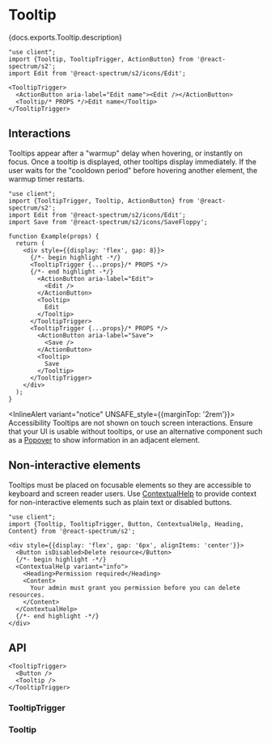 


# Tooltip

<PageDescription>{docs.exports.Tooltip.description}</PageDescription>

```tsx render docs={docs.exports.TooltipTrigger} links={docs.links} props={['placement', 'offset', 'crossOffset', 'shouldFlip']} type="s2"
"use client";
import {Tooltip, TooltipTrigger, ActionButton} from '@react-spectrum/s2';
import Edit from '@react-spectrum/s2/icons/Edit';

<TooltipTrigger>
  <ActionButton aria-label="Edit name"><Edit /></ActionButton>
  <Tooltip/* PROPS */>Edit name</Tooltip>
</TooltipTrigger>
```

## Interactions

Tooltips appear after a "warmup" delay when hovering, or instantly on focus. Once a tooltip is displayed, other tooltips display immediately. If the user waits for the "cooldown period" before hovering another element, the warmup timer restarts.

```tsx render docs={docs.exports.TooltipTrigger} links={docs.links} props={['trigger', 'delay', 'isDisabled']} type="vanilla"
"use client";
import {TooltipTrigger, Tooltip, ActionButton} from '@react-spectrum/s2';
import Edit from '@react-spectrum/s2/icons/Edit';
import Save from '@react-spectrum/s2/icons/SaveFloppy';

function Example(props) {
  return (
    <div style={{display: 'flex', gap: 8}}>
      {/*- begin highlight -*/}
      <TooltipTrigger {...props}/* PROPS */>
      {/*- end highlight -*/}
        <ActionButton aria-label="Edit">
          <Edit />
        </ActionButton>
        <Tooltip>
          Edit
        </Tooltip>
      </TooltipTrigger>
      <TooltipTrigger {...props}/* PROPS */>
        <ActionButton aria-label="Save">
          <Save />
        </ActionButton>
        <Tooltip>
          Save
        </Tooltip>
      </TooltipTrigger>
    </div>
  );
}
```

<InlineAlert variant="notice" UNSAFE_style={{marginTop: '2rem'}}>
  <Heading>Accessibility</Heading>
  <Content>Tooltips are not shown on touch screen interactions. Ensure that your UI is usable without tooltips, or use an alternative component such as a [Popover](Popover.html) to show information in an adjacent element.</Content>
</InlineAlert>

## Non-interactive elements

Tooltips must be placed on focusable elements so they are accessible to keyboard and screen reader users. Use [ContextualHelp](ContextualHelp.html) to provide context for non-interactive elements such as plain text or disabled buttons.

```tsx render
"use client";
import {Tooltip, TooltipTrigger, Button, ContextualHelp, Heading, Content} from '@react-spectrum/s2';

<div style={{display: 'flex', gap: '6px', alignItems: 'center'}}>
  <Button isDisabled>Delete resource</Button>
  {/*- begin highlight -*/}
  <ContextualHelp variant="info">
    <Heading>Permission required</Heading>
    <Content>
      Your admin must grant you permission before you can delete resources.
    </Content>
  </ContextualHelp>
  {/*- end highlight -*/}
</div>
```

## API

```tsx links={{TooltipTrigger: '#tooltiptrigger', Tooltip: '#tooltip', Button: 'Button.html'}}
<TooltipTrigger>
  <Button />
  <Tooltip />
</TooltipTrigger>
```

### TooltipTrigger

<PropTable component={docs.exports.TooltipTrigger} links={docs.links} showDescription />

### Tooltip

<PropTable component={docs.exports.Tooltip} links={docs.links} showDescription />
